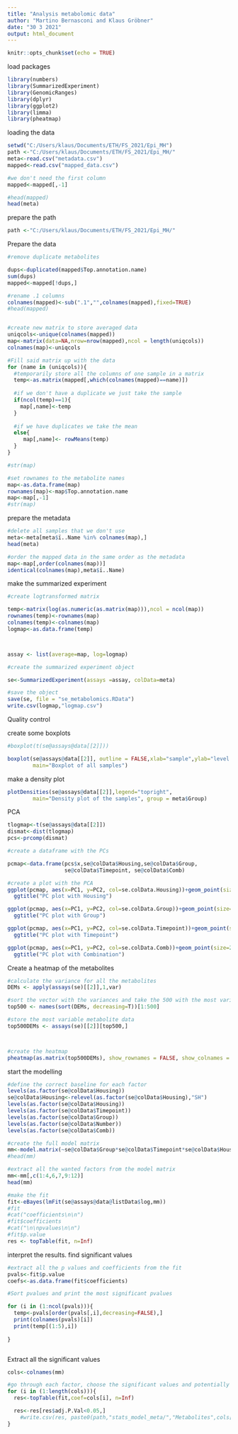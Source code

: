 ---
title: "Analysis metabolomic data"
author: "Martino Bernasconi and Klaus Gröbner"
date: "30 3 2021"
output: html_document
---

```{r setup, include=FALSE}
knitr::opts_chunk$set(echo = TRUE)
```

load packages
```{r}
library(numbers)
library(SummarizedExperiment)
library(GenomicRanges)
library(dplyr)
library(ggplot2)
library(limma)
library(pheatmap)
```


loading the data
```{r}
setwd("C:/Users/klaus/Documents/ETH/FS_2021/Epi_MH") 
path <-"C:/Users/klaus/Documents/ETH/FS_2021/Epi_MH/"
meta<-read.csv("metadata.csv")
mapped<-read.csv("mapped_data.csv")

#we don't need the first column
mapped<-mapped[,-1]

#head(mapped)
head(meta)
```

prepare the path
```{r}
path <-"C:/Users/klaus/Documents/ETH/FS_2021/Epi_MH/"
```
Prepare the data
```{r}

#remove duplicate metabolites

dups<-duplicated(mapped$Top.annotation.name)
sum(dups)
mapped<-mapped[!dups,]

#rename .1 columns
colnames(mapped)<-sub(".1","",colnames(mapped),fixed=TRUE)
#head(mapped)


#create new matrix to store averaged data
uniqcols<-unique(colnames(mapped))
map<-matrix(data=NA,nrow=nrow(mapped),ncol = length(uniqcols))
colnames(map)<-uniqcols

#Fill said matrix up with the data
for (name in (uniqcols)){
  #temporarily store all the columns of one sample in a matrix
  temp<-as.matrix(mapped[,which(colnames(mapped)==name)])
  
  #if we don't have a duplicate we just take the sample
  if(ncol(temp)==1){
    map[,name]<-temp
  }
  
  #if we have duplicates we take the mean
  else{
     map[,name]<- rowMeans(temp)
  }
}

#str(map)

#set rownames to the metabolite names
map<-as.data.frame(map)
rownames(map)<-map$Top.annotation.name
map<-map[,-1]
#str(map)

```

prepare the metadata
```{r}
#delete all samples that we don't use
meta<-meta[meta$ï..Name %in% colnames(map),]
head(meta)

#order the mapped data in the same order as the metadata
map<-map[,order(colnames(map))]
identical(colnames(map),meta$ï..Name)
```

make the summarized experiment 
```{r}
#create logtransformed matrix

temp<-matrix(log(as.numeric(as.matrix(map))),ncol = ncol(map))
rownames(temp)<-rownames(map)
colnames(temp)<-colnames(map)
logmap<-as.data.frame(temp)



assay <- list(average=map, log=logmap)

#create the summarized experiment object

se<-SummarizedExperiment(assays =assay, colData=meta)

#save the object
save(se, file = "se_metabolomics.RData")
write.csv(logmap,"logmap.csv")

```

Quality control

create some boxplots
```{r}
#boxplot(t(se@assays@data[[2]]))

boxplot(se@assays@data[[2]], outline = FALSE,xlab="sample",ylab="level (log)",
        main="Boxplot of all samples")


```

make a density plot
```{r}

plotDensities(se@assays@data[[2]],legend="topright",
        main="Density plot of the samples", group = meta$Group)
```

PCA
```{r}
tlogmap<-t(se@assays@data[[2]])
dismat<-dist(tlogmap)
pcs<-prcomp(dismat)

#create a dataframe with the PCs

pcmap<-data.frame(pcs$x,se@colData$Housing,se@colData$Group,
                  se@colData$Timepoint, se@colData$Comb)

#create a plot with the PCA
ggplot(pcmap, aes(x=PC1, y=PC2, col=se.colData.Housing))+geom_point(size=2)+
  ggtitle("PC plot with Housing")
```

```{r}
ggplot(pcmap, aes(x=PC1, y=PC2, col=se.colData.Group))+geom_point(size=2)+
  ggtitle("PC plot with Group")
```
```{r}
ggplot(pcmap, aes(x=PC1, y=PC2, col=se.colData.Timepoint))+geom_point(size=2)+
  ggtitle("PC plot with Timepoint")
```

```{r}
ggplot(pcmap, aes(x=PC1, y=PC2, col=se.colData.Comb))+geom_point(size=2)+
  ggtitle("PC plot with Combination")
```

Create a heatmap of the metabolites

```{r, message=F, warning=F, fig.width=8, fig.height=8}

#calculate the variance for all the metabolites
DEMs <- apply(assays(se)[[2]],1,var)

#sort the vector with the variances and take the 500 with the most variance
top500 <- names(sort(DEMs, decreasing=T))[1:500]

#store the most variable metabolite data
top500DEMs <- assays(se)[[2]][top500,]



#create the heatmap
pheatmap(as.matrix(top500DEMs), show_rownames = FALSE, show_colnames = FALSE, annotation_col = as.data.frame(colData(se)[,c("Group", "Timepoint", "Housing", "Comb")]), annotation_names_col = FALSE)

```

start the modelling

```{r}

#define the correct baseline for each factor
levels(as.factor(se@colData$Housing))
se@colData$Housing<-relevel(as.factor(se@colData$Housing),"SH")
levels(as.factor(se@colData$Housing))
levels(as.factor(se@colData$Timepoint))
levels(as.factor(se@colData$Group))
levels(as.factor(se@colData$Number))
levels(as.factor(se@colData$Comb))

#create the full model matrix
mm<-model.matrix(~se@colData$Group*se@colData$Timepoint*se@colData$Housing, data = assays(se)[[2]])
#head(mm)

#extract all the wanted factors from the model matrix
mm<-mm[,c(1:4,6,7,9:12)]
head(mm)

#make the fit
fit<-eBayes(lmFit(se@assays@data@listData$log,mm))
#fit
#cat("coefficients\n\n")
#fit$coefficients
#cat("\n\npvalues\n\n")
#fit$p.value
res <- topTable(fit, n=Inf)
```

interpret the results. find significant values

```{r}
#extract all the p values and coefficients from the fit
pvals<-fit$p.value
coefs<-as.data.frame(fit$coefficients)

#Sort pvalues and print the most significant pvalues

for (i in (1:ncol(pvals))){
  temp<-pvals[order(pvals[,i],decreasing=FALSE),]
  print(colnames(pvals)[i])
  print(temp[(1:5),i])
 
}



```

Extract all the significant values
```{r}
cols<-colnames(mm)

#go through each factor, choose the significant values and potentially save them in a csv file
for (i in (1:length(cols))){
  res<-topTable(fit,coef=cols[i], n=Inf)

  res<-res[res$adj.P.Val<0.05,]
    #write.csv(res, paste0(path,"stats_model_meta/","Metabolites",cols[i],".csv"))
}
```






